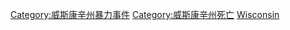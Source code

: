 [[Category:威斯康辛州暴力事件|Category:威斯康辛州暴力事件]]
[[Category:威斯康辛州死亡|Category:威斯康辛州死亡]]
[[Category:美國各州謀殺案|Wisconsin]]